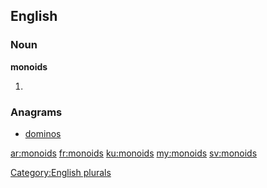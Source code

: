 ==English==

===Noun===
'''monoids'''

# {{plural of|monoid}}

===Anagrams===
* [[dominos#English|dominos]]

[[Category:English plurals]]

[[ar:monoids]]
[[fr:monoids]]
[[ku:monoids]]
[[my:monoids]]
[[sv:monoids]]